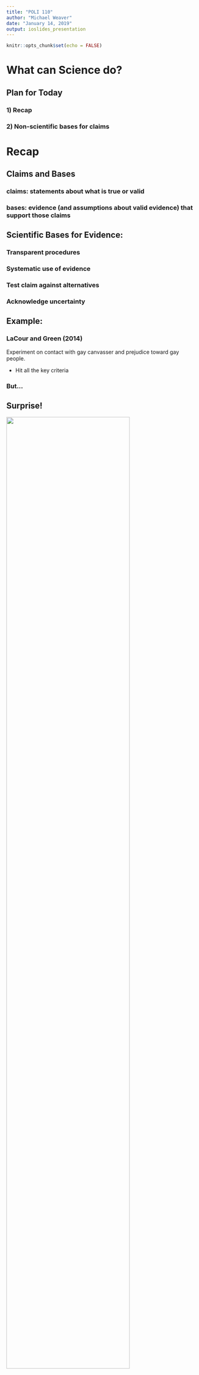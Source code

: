 ```yaml
---
title: "POLI 110"
author: "Michael Weaver"
date: "January 14, 2019"
output: ioslides_presentation
---
```


```r
knitr::opts_chunk$set(echo = FALSE)
```

# What can Science do?

## Plan for Today

### 1) Recap

### 2) Non-scientific bases for claims 


# Recap

## Claims and Bases

### claims: statements about what is true or valid

### bases: evidence (and assumptions about valid evidence) that support those claims

## Scientific Bases for Evidence:

### Transparent procedures

### Systematic use of evidence

### Test claim against alternatives

### Acknowledge uncertainty

## Example:

### LaCour and Green (2014)

Experiment on contact with gay canvasser and prejudice toward gay people.

- Hit all the key criteria

### But...

## Surprise!

<img src="./lacour_17.png" width = 80%>


## Why?

[This American Life Story Here](https://www.thisamericanlife.org/584/for-your-reconsideration)

## Isn't this a problem for science?

### On one hand, yes. Fraud is bad.

### BUT

- Researchers saw important question
- Uncertainty $\rightarrow$ more work needed 
- Attempt to reproduce the study
- Could not come up with same result 
- Discovered Fraud

## ... and get new (real) results

<img src="./bk_1.png" width = 100%>

## Credibility

### Do we need to believe every study?

### Individual studies may be wrong, but...

### A *community* of researchers can:

- Evaluate work of others (**transparency**)
- Replicate prior work (**transparency**)
- Identify/eliminate errors (**systematic evidence**, **acknowledge statistical uncertainty**)
- Test claims against additional counter arguments (**consider alternatives**)

# Scientific vs. Unscientific Bases for claims

## Unscientific bases for claims

- Many fallacies in giving evidence
- We will consider a few
- Aim to see where they **fail to meet** scientific criteria


## A claim

> Foreign aid is beneficial

Basis for the claim:

> "The war against terror is bound up in the war against poverty." 
> Who said that? Not me. Not some beatnik peace group.
> Secretary of State [and retired General] Colin Powell. 
> And when a military man starts talking like that perhaps we should listen.

- Bono

## What kind of claim is that?

### Appeal to authority (*argumentum ad verecundiam*)

 Arguing that claim is true **because** a person **with authority** says it is true.

# What is wrong with appeals to authority?

## Several problems

1. Experts may be wrong/expertise irrelevant
2. Experts may have an agenda
3. We can "cherry pick" supportive experts
4. Experts can disagree

## Expertise wrong/irrelevant

### Claim: 

> As far as the cyber, I agree to parts of what Secretary Clinton said. We should be better than anybody else, and perhaps we're not. I don't think anybody knows it was Russia that broke into the DNC. I mean, it could be Russia, but it could also be China. It could also be lots of other people. ... So we have to get very, very tough on cyber and cyber warfare. It is — it is a huge problem. ... The security aspect of cyber is very, very tough. And maybe it's hardly doable.

- Donald Trump

### Basis for the claim:

> I have a son. He's 10 years old. He has computers. He is so good with these computers, it's unbelievable.

## Expertise wrong/irrelevant

### What's wrong with this?

lack of transparency, unacknowledged uncertainty

## Experts have motive other than the truth

### Claim:

> "Climate change is not caused by human activity"

### Basis for the claim:

> "These scientists say the evidence does not support the claim."

>- These scientists also have had work paid for by Exxon Mobil

## Experts have motive other than the truth

### Claim:

> "Given your condition, you should take this new drug, X."

### Basis for the claim:

> "I am a doctor."

>- This doctor receives gifts, meals, money from manufacturer of drug X.

## Experts have motive other than the truth

### What's wrong with this?

Best case to worst-case:

-  unacknowledged uncertainty; lack of transparency; may not consider alternatives; unsystematic use of evidence

## Cherry picking experts

### Claim:

> Millions of immigrants vote illegally in the United States

### Basis for the claim:

> Two political scientists wrote an article finding more than 10% of non-citizens vote

>- This ignores the hundreds of political scientists who suggest the study has major flaws

## Cherry picking experts

### What's wrong with this?

- no systematic use of evidence, lack of transparency, unacknowledged uncertainty

## Proliferating authorities

### Claim:

> Millions of immigrants vote illegally in the United States

> What do we do when some experts say one thing, and others say another?


## Proliferating authorities

### What's wrong with this?

- no transparency, no systematic use of evidence

## Basis for Claim: Authority

### Beware: 

- The basis of authority is often "science."

- Turns science into something magic and should not make it persuasive


## What foods promote health? {.build}

<img src='./Medical_studies-05.0.png' width=80%>

## Worst case scenario:

### [Studies Show That You Should Come Into This Room Right Over Here, And That You Should Come Alone](https://the-toast.net/2015/06/24/studies-show-that-you-should-come-into-this-room-right-over-here-and-that-you-should-come-alone/)

#

## A claim

> Foreign aid is beneficial

Basis for the claim:

> If developing countries are poor, then obviously the problem is a lack of money. So giving them more money has to help.

## What kind of claim is that? {.build}

### Appeal to common sense

## Bases for claims: Common Sense

Claims from common sense:

- arguing that a claim is true **because** it is something "everyone knows" or "just makes sense"

## Bases for claims: Common Sense

### Problems with common sense

- Often based on **superficial similarities**

- Often based on **analogy** between **very different situations**

- Often good reasons what the **opposite** claim also makes sense

## Superficial similarities

### Claim:

> "Running a large deficit will lead a country to bankruptcy and instability through large interest rates"

### Basis for the claim:

> "When people or families spend more than they make, they receive higher interest rates and risk bankruptcy"

>- Individuals/families have budgets, so do governments. But they are otherwise very dissimilar.

## Superficial similarities

### What's the problem here?

- unsystematic use of evidence
- failure to consider alternatives

## False analogies

### Claim: 

In 2003:

> "US military invasion in Iraq will bring peace, democracy, and economic growth to the country."

### Basis for the claim:

> "The occupation of Germany promoted demilitarization, denazification, democratization and capitalist development while garnering widespread support within Germany and outside"

>- But the places, context of invasion, and the ways they were undertaken were totally different.

## False analogies

### What's the problem here?

- unsystematic use of evidence
- failure to consider alternatives


## Opposite claims possible

### Claim and basis:

> "Guns kill people, so of course gun control will reduce murders."

### Counterclaim and basis:

> "People kill people, so gun control will not stop murderers, because other weapons are available."

## Opposite claims possible

- unacknowledged uncertainty
- failure to consider alternatives

## Bases for Claims: Personal experience

A claim from **personal experience**:

> A claim based on one's own personal (nonsystematic) observation or one's own reaction to an observation

### Examples

"No one I know is voting for ____, so they won't win."

"I've had two identical watches from Timex that broke; they make poor quality products."

## Bases for Claims: Personal experience

### Personal experience can be misleading:

- We **generalize too quickly** from a small number of cases and our experience

- Our exposure to the world may be **skewed**

- We **observe** the world **selectively**

## Generalize too quickly:

### Claim
"I have a gluten intolerance". 

### Basis

"I had [some product] a few times and each time I felt sick to my stomach afterwards."

## Generalize too quickly:

### What's wrong with this?

- failure to consider alternatives
- unsystematic use of evidence
- unacknowledged uncertainty

## Skewed Exposure

### Claim

"X won't win the election"
"X couldn't have legally won the election"

### Basis

"No one I know is voting/voted for her."

## Skewed Exposure

### What's wrong with this?

- unsystematic use of evidence
- unacknowledged uncertainty

## Selective Perception

### Claim

"Large, public places like mass transit are more dangerous than driving."

### Basis 

"Remember all those terrorist attacks or mass shootings in public places and public transit?"


## Selective Perception

### What's wrong with this?

- unsystematic use of evidence
- lack of transparency
- failure to consider alternatives

# Summary:

## Summary

### Many kinds of errors

- You need to recognize where they deviate from scientific bases for evidence.

## Next class:

#### 1) Types of claims